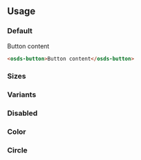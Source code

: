 
<GenericStyle />

## Usage

### Default
<osds-button>Button content</osds-button>

```html
<osds-button>Button content</osds-button>
```

### Sizes
<SizeProperty />

### Variants
<VariantProperty />

### Disabled
<DisabledProperty />

### Color
<ColorProperty />

### Circle
<CircleProperty />
